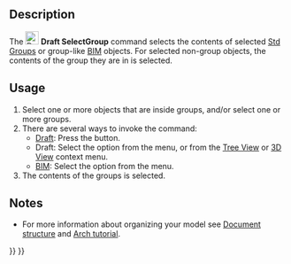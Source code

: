 <languages/>

{{Docnav
|[[Draft_AddNamedGroup|AddNamedGroup]]
|[[Draft_AddToLayer|AddToLayer]]
|[[Draft_Workbench|Draft]]
|IconL=Draft_AddNamedGroup.svg
|IconR=Draft_AddToLayer.svg
|IconC=Workbench_Draft.svg
}}

<div class="mw-translate-fuzzy">
{{GuiCommand/sv|Name=Draft SelectGroup|Name/sv=Draft SelectGroup|Workbenches=[[Draft_Workbench/sv|Draft]], [[Arch_Workbench/sv|Arch]]|MenuLocation=Draft -> Utilities -> Select group}}
</div>

==Description== 

The [[Image:Draft_SelectGroup.svg|24px]] '''Draft SelectGroup''' command selects the contents of selected [[Std_Group|Std Groups]] or group-like [[BIM_Workbench|BIM]] objects. For selected non-group objects, the contents of the group they are in is selected.

==Usage== 

# Select one or more objects that are inside groups, and/or select one or more groups.
# There are several ways to invoke the command:
#* [[Draft_Workbench|Draft]]: Press the {{Button|[[Image:Draft_SelectGroup.svg|16px]] [[Draft_SelectGroup|Select Group]]}} button.
#* Draft: Select the {{MenuCommand|Utilities → [[Image:Draft_SelectGroup.svg|16px]] Select Group}} option from the menu, or from the [[Tree_View|Tree View]] or [[3D_View|3D View]] context menu.
#* [[BIM_Workbench|BIM]]: Select the {{MenuCommand|Utils → [[Image:Draft_SelectGroup.svg|16px]] Select Group}} option from the menu.
# The contents of the groups is selected.

==Notes==

* For more information about organizing your model see [[Document_structure|Document structure]] and [[Arch_tutorial#Organizing_your_model|Arch tutorial]].


{{Docnav
|[[Draft_AddNamedGroup|AddNamedGroup]]
|[[Draft_AddToLayer|AddToLayer]]
|[[Draft_Workbench|Draft]]
|IconL=Draft_AddNamedGroup.svg
|IconR=Draft_AddToLayer.svg
|IconC=Workbench_Draft.svg
}}

{{Draft Tools navi{{#translation:}}}}
{{Userdocnavi{{#translation:}}}}